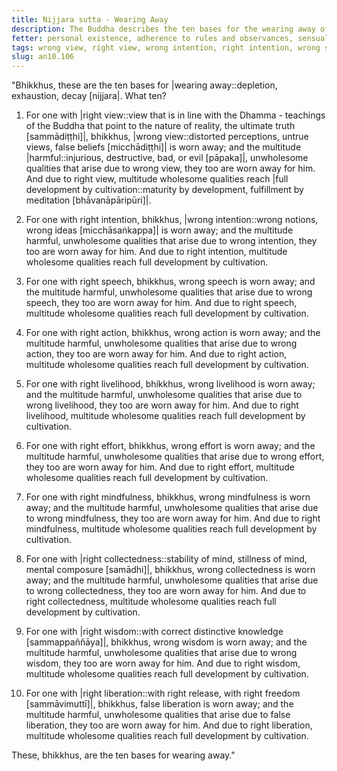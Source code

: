 ```yaml
---
title: Nijjara sutta - Wearing Away
description: The Buddha describes the ten bases for the wearing away of the multitude harmful, unwholesome qualities, and for the development of multitude wholesome qualities.
fetter: personal existence, adherence to rules and observances, sensual desire, ill will, doubt, conceit, restlessness and worry, ignorance
tags: wrong view, right view, wrong intention, right intention, wrong speech, right speech, wrong action, right action, wrong livelihood, right livelihood, wrong effort, right effort, wrong mindfulness, right mindfulness, wrong collectedness, right collectedness, wrong wisdom, right wisdom, false liberation, true liberation, an, an10
slug: an10.106
---
```


"Bhikkhus, these are the ten bases for |wearing away::depletion, exhaustion, decay [nijjara|. What ten?

1. For one with |right view::view that is in line with the Dhamma - teachings of the Buddha that point to the nature of reality, the ultimate truth [sammādiṭṭhi]|, bhikkhus, |wrong view::distorted perceptions, untrue views, false beliefs [micchādiṭṭhi]| is worn away; and the multitude |harmful::injurious, destructive, bad, or evil [pāpaka]|, unwholesome qualities that arise due to wrong view, they too are worn away for him. And due to right view, multitude wholesome qualities reach |full development by cultivation::maturity by development, fulfillment by meditation [bhāvanāpāripūri]|.

2. For one with right intention, bhikkhus, |wrong intention::wrong notions, wrong ideas [micchāsaṅkappa]| is worn away; and the multitude harmful, unwholesome qualities that arise due to wrong intention, they too are worn away for him. And due to right intention, multitude wholesome qualities reach full development by cultivation.

3. For one with right speech, bhikkhus, wrong speech is worn away; and the multitude harmful, unwholesome qualities that arise due to wrong speech, they too are worn away for him. And due to right speech, multitude wholesome qualities reach full development by cultivation.

4. For one with right action, bhikkhus, wrong action is worn away; and the multitude harmful, unwholesome qualities that arise due to wrong action, they too are worn away for him. And due to right action, multitude wholesome qualities reach full development by cultivation.

5. For one with right livelihood, bhikkhus, wrong livelihood is worn away; and the multitude harmful, unwholesome qualities that arise due to wrong livelihood, they too are worn away for him. And due to right livelihood, multitude wholesome qualities reach full development by cultivation.

6. For one with right effort, bhikkhus, wrong effort is worn away; and the multitude harmful, unwholesome qualities that arise due to wrong effort, they too are worn away for him. And due to right effort, multitude wholesome qualities reach full development by cultivation.

7. For one with right mindfulness, bhikkhus, wrong mindfulness is worn away; and the multitude harmful, unwholesome qualities that arise due to wrong mindfulness, they too are worn away for him. And due to right mindfulness, multitude wholesome qualities reach full development by cultivation.

8. For one with |right collectedness::stability of mind, stillness of mind, mental composure [samādhi]|, bhikkhus, wrong collectedness is worn away; and the multitude harmful, unwholesome qualities that arise due to wrong collectedness, they too are worn away for him. And due to right collectedness, multitude wholesome qualities reach full development by cultivation.

9. For one with |right wisdom::with correct distinctive knowledge [sammappaññāya]|, bhikkhus, wrong wisdom is worn away; and the multitude harmful, unwholesome qualities that arise due to wrong wisdom, they too are worn away for him. And due to right wisdom, multitude wholesome qualities reach full development by cultivation.

10. For one with |right liberation::with right release, with right freedom [sammāvimuttī]|, bhikkhus, false liberation is worn away; and the multitude harmful, unwholesome qualities that arise due to false liberation, they too are worn away for him. And due to right liberation, multitude wholesome qualities reach full development by cultivation.

These, bhikkhus, are the ten bases for wearing away."